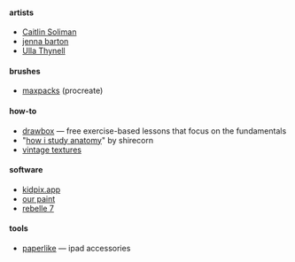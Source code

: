 
#### artists

- [Caitlin Soliman](https://salamispots.com)
- [jenna barton](https://dappermouth.tumblr.com/)
- [Ulla Thynell](https://ullathynell.com/)

#### brushes

- [maxpacks](https://maxpacks.com/) (procreate)

#### how-to

- [drawbox](https://drawabox.com/) — free exercise-based lessons that focus on the fundamentals
- "[how i study anatomy](wildlifemajor.tumblr.com/661949364668956672)" by shirecorn
- [vintage textures](https://daffydoodles.tumblr.com/post/662450198700818432/did-a-very-quick-demo-on-how-i-slather-my-pieces)

#### software

- [kidpix.app](https://kidpix.app/)
- [our paint](https://www.wellobserve.com/index.php?post=20221222155743)
- [rebelle 7](https://www.escapemotions.com/products/rebelle/about)

#### tools

- [paperlike](https://paperlike.com/) — ipad accessories
